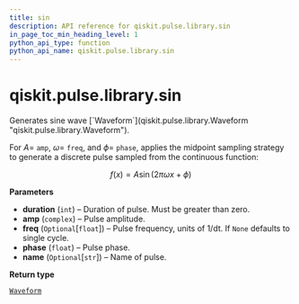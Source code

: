 ```yaml
---
title: sin
description: API reference for qiskit.pulse.library.sin
in_page_toc_min_heading_level: 1
python_api_type: function
python_api_name: qiskit.pulse.library.sin
---
```


# qiskit.pulse.library.sin

<Function id="qiskit.pulse.library.sin" github="https://github.com/qiskit/qiskit/tree/stable/0.23/qiskit/pulse/library/discrete.py" signature="sin(duration, amp, freq=None, phase=0, name=None)">
  Generates sine wave [`Waveform`](qiskit.pulse.library.Waveform "qiskit.pulse.library.Waveform").

  For $A=$ `amp`, $\omega=$ `freq`, and $\phi=$ `phase`, applies the midpoint sampling strategy to generate a discrete pulse sampled from the continuous function:

  $$
  f(x) = A \sin(2 \pi \omega x + \phi)
  $$

  **Parameters**

  *   **duration** (`int`) – Duration of pulse. Must be greater than zero.
  *   **amp** (`complex`) – Pulse amplitude.
  *   **freq** (`Optional`\[`float`]) – Pulse frequency, units of 1/dt. If `None` defaults to single cycle.
  *   **phase** (`float`) – Pulse phase.
  *   **name** (`Optional`\[`str`]) – Name of pulse.

  **Return type**

  [`Waveform`](qiskit.pulse.library.Waveform "qiskit.pulse.library.waveform.Waveform")
</Function>


